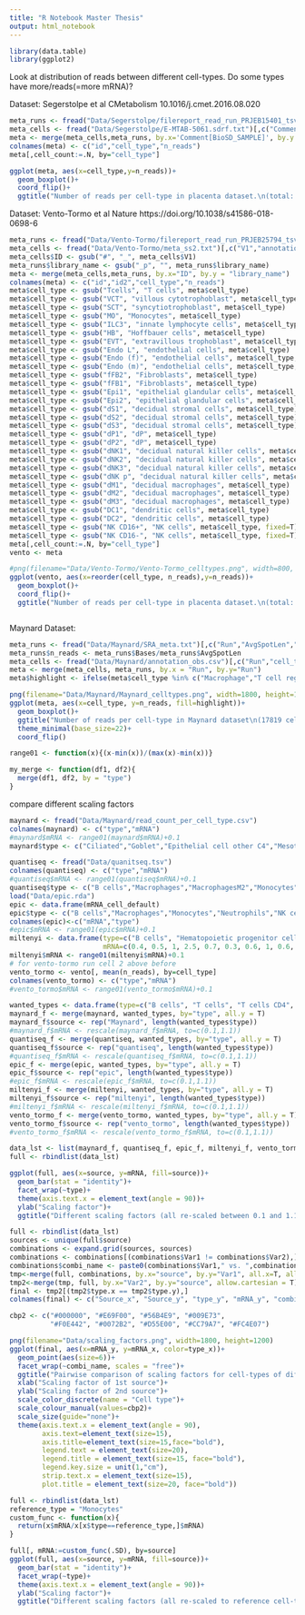 ```yaml
---
title: "R Notebook Master Thesis"
output: html_notebook
---
```

```r
library(data.table)
library(ggplot2)
```
Look at distribution of reads between different cell-types. Do some types have more/reads(=more mRNA)?

Dataset: Segerstolpe et al CMetabolism 10.1016/j.cmet.2016.08.020 
```r
meta_runs <- fread("Data/Segerstolpe/filereport_read_run_PRJEB15401_tsv.txt")[,c("sample_accession","read_count")]
meta_cells <- fread("Data/Segerstolpe/E-MTAB-5061.sdrf.txt")[,c("Comment[BioSD_SAMPLE]", "Characteristics[cell type]")]
meta <- merge(meta_cells,meta_runs, by.x='Comment[BioSD_SAMPLE]', by.y = 'sample_accession')
colnames(meta) <- c("id","cell_type","n_reads")
meta[,cell_count:=.N, by="cell_type"]

ggplot(meta, aes(x=cell_type,y=n_reads))+
  geom_boxplot()+
  coord_flip()+
  ggtitle("Number of reads per cell-type in placenta dataset.\n(total: 3514 cells)")

```

Dataset: Vento-Tormo et al Nature  https://doi.org/10.1038/s41586-018-0698-6
```r
meta_runs <- fread("Data/Vento-Tormo/filereport_read_run_PRJEB25794_tsv.txt")[,c("library_name","read_count")]
meta_cells <- fread("Data/Vento-Tormo/meta_ss2.txt")[,c("V1","annotation")]
meta_cells$ID <- gsub("#", "_", meta_cells$V1)
meta_runs$library_name <- gsub("_p", "", meta_runs$library_name)
meta <- merge(meta_cells,meta_runs, by.x="ID", by.y = "library_name")
colnames(meta) <- c("id","id2","cell_type","n_reads")
meta$cell_type <- gsub("Tcells", "T cells", meta$cell_type)
meta$cell_type <- gsub("VCT", "villous cytotrophoblast", meta$cell_type)
meta$cell_type <- gsub("SCT", "syncytiotrophoblast", meta$cell_type)
meta$cell_type <- gsub("MO", "Monocytes", meta$cell_type)
meta$cell_type <- gsub("ILC3", "innate lymphocyte cells", meta$cell_type)
meta$cell_type <- gsub("HB", "Hoffbauer cells", meta$cell_type)
meta$cell_type <- gsub("EVT", "extravillous trophoblast", meta$cell_type)
meta$cell_type <- gsub("Endo L", "endothelial cells", meta$cell_type)
meta$cell_type <- gsub("Endo (f)", "endothelial cells", meta$cell_type, fixed = T)
meta$cell_type <- gsub("Endo (m)", "endothelial cells", meta$cell_type, fixed = T)
meta$cell_type <- gsub("fFB2", "Fibroblasts", meta$cell_type)
meta$cell_type <- gsub("fFB1", "Fibroblasts", meta$cell_type)
meta$cell_type <- gsub("Epi1", "epithelial glandular cells", meta$cell_type)
meta$cell_type <- gsub("Epi2", "epithelial glandular cells", meta$cell_type)
meta$cell_type <- gsub("dS1", "decidual stromal cells", meta$cell_type)
meta$cell_type <- gsub("dS2", "decidual stromal cells", meta$cell_type)
meta$cell_type <- gsub("dS3", "decidual stromal cells", meta$cell_type)
meta$cell_type <- gsub("dP1", "dP", meta$cell_type)
meta$cell_type <- gsub("dP2", "dP", meta$cell_type)
meta$cell_type <- gsub("dNK1", "decidual natural killer cells", meta$cell_type)
meta$cell_type <- gsub("dNK2", "decidual natural killer cells", meta$cell_type)
meta$cell_type <- gsub("dNK3", "decidual natural killer cells", meta$cell_type)
meta$cell_type <- gsub("dNK p", "decidual natural killer cells", meta$cell_type)
meta$cell_type <- gsub("dM1", "decidual macrophages", meta$cell_type)
meta$cell_type <- gsub("dM2", "decidual macrophages", meta$cell_type)
meta$cell_type <- gsub("dM3", "decidual macrophages", meta$cell_type)
meta$cell_type <- gsub("DC1", "dendritic cells", meta$cell_type)
meta$cell_type <- gsub("DC2", "dendritic cells", meta$cell_type)
meta$cell_type <- gsub("NK CD16+", "NK cells", meta$cell_type, fixed=T)
meta$cell_type <- gsub("NK CD16-", "NK cells", meta$cell_type, fixed=T)
meta[,cell_count:=.N, by="cell_type"]
vento <- meta

#png(filename="Data/Vento-Tormo/Vento-Tormo_celltypes.png", width=800, height=600)
ggplot(vento, aes(x=reorder(cell_type, n_reads),y=n_reads))+
  geom_boxplot()+
  coord_flip()+
  ggtitle("Number of reads per cell-type in placenta dataset.\n(total: 5591 cells)")



```


Maynard Dataset:
```r
meta_runs <- fread("Data/Maynard/SRA_meta.txt")[,c("Run","AvgSpotLen","Bases")]
meta_runs$n_reads <- meta_runs$Bases/meta_runs$AvgSpotLen
meta_cells <- fread("Data/Maynard/annotation_obs.csv")[,c("Run","cell_type")]
meta <- merge(meta_cells, meta_runs, by.x = "Run", by.y="Run")
meta$highlight <- ifelse(meta$cell_type %in% c("Macrophage","T cell regulatory", "T cell CD4", "T cell CD8", "T cell dividing"), meta$cell_type, "other")

png(filename="Data/Maynard/Maynard_celltypes.png", width=1800, height=1200)
ggplot(meta, aes(x=cell_type, y=n_reads, fill=highlight))+
  geom_boxplot()+
  ggtitle("Number of reads per cell-type in Maynard dataset\n(17819 cells)")+
  theme_minimal(base_size=22)+
  coord_flip()

```

```r
range01 <- function(x){(x-min(x))/(max(x)-min(x))}

my_merge <- function(df1, df2){                                
  merge(df1, df2, by = "type")
}
```

compare different scaling factors
```r
maynard <- fread("Data/Maynard/read_count_per_cell_type.csv")
colnames(maynard) <- c("type","mRNA")
#maynard$mRNA <- range01(maynard$mRNA)+0.1
maynard$type <- c("Ciliated","Goblet","Epithelial cell other C4","Mesothelial","Alevolar cell type 2","Plasma cell","Epithelial cell other C5","Club","T cells","Fibroblasts1","Epithelial cell other C3","Basal","Endothelial cell lymphatic","Ionocyte","cDC2","Epithelial cell other C2","DC mature","other C21","Epithelial cell other C1","Mast cell","cDC1","Endothelial cell","Alevolar cell type 1","Macrophages","pDC","T regulatory cells","Smooth muscle cell","Pericyte" ,"Fibroblasts","B cells","other C33","other C29","NK cells","Monocyte non-conventional","T cells CD8","other C32","T cells CD4","Monocytes","DC Lagerhans","other C19","other C17","Epithelial cell dividing")

quantiseq <- fread("Data/quanitseq.tsv")
colnames(quantiseq) <- c("type","mRNA")
#quantiseq$mRNA <- range01(quantiseq$mRNA)+0.1
quantiseq$type <- c("B cells","Macrophages","MacrophagesM2","Monocytes","Neutrophils","NK cells","T cells CD4","T cells CD8","T regulatory cells","Dendritic cells")
load("Data/epic.rda")
epic <- data.frame(mRNA_cell_default)
epic$type <- c("B cells","Macrophages","Monocytes","Neutrophils","NK cells" ,"T cells","T cells CD4","T cells CD8","T helper cells","T regulatory cells","otherCells","default")
colnames(epic)<-c("mRNA","type")
#epic$mRNA <- range01(epic$mRNA)+0.1
miltenyi <- data.frame(type=c("B cells", "Hematopoietic progenitor cells", "Monocytes", "Myeloid dendritic cells", "Plasmacytoid dendritic cell","NK cells", "NKT cells", "T cells", "T helper cells", "Cytotoxic T cells", "T regulatory cells"),
                       mRNA=c(0.4, 0.5, 1, 2.5, 0.7, 0.3, 0.6, 1, 0.6, 0.4, 0.3))
miltenyi$mRNA <- range01(miltenyi$mRNA)+0.1
# for vento-tormo run cell 2 above before
vento_tormo <- vento[, mean(n_reads), by=cell_type]
colnames(vento_tormo) <- c("type","mRNA")
#vento_tormo$mRNA <- range01(vento_tormo$mRNA)+0.1

wanted_types <- data.frame(type=c("B cells", "T cells", "T cells CD4", "T cells CD8","Monocytes", "Macrophages", "NK cells", "T regulatory cells", "Fibroblasts"))
maynard_f <- merge(maynard, wanted_types, by="type", all.y = T)
maynard_f$source <- rep("Maynard", length(wanted_types$type))
#maynard_f$mRNA <- rescale(maynard_f$mRNA, to=c(0.1,1.1))
quantiseq_f <- merge(quantiseq, wanted_types, by="type", all.y = T)
quantiseq_f$source <- rep("quantiseq", length(wanted_types$type))
#quantiseq_f$mRNA <- rescale(quantiseq_f$mRNA, to=c(0.1,1.1))
epic_f <- merge(epic, wanted_types, by="type", all.y = T)
epic_f$source <- rep("epic", length(wanted_types$type))
#epic_f$mRNA <- rescale(epic_f$mRNA, to=c(0.1,1.1))
miltenyi_f <- merge(miltenyi, wanted_types, by="type", all.y = T)
miltenyi_f$source <- rep("miltenyi", length(wanted_types$type))
#miltenyi_f$mRNA <- rescale(miltenyi_f$mRNA, to=c(0.1,1.1))
vento_tormo_f <- merge(vento_tormo, wanted_types, by="type", all.y = T)
vento_tormo_f$source <- rep("vento_tormo", length(wanted_types$type))
#vento_tormo_f$mRNA <- rescale(vento_tormo_f$mRNA, to=c(0.1,1.1))

data_lst <- list(maynard_f, quantiseq_f, epic_f, miltenyi_f, vento_tormo_f)
full <- rbindlist(data_lst)

ggplot(full, aes(x=source, y=mRNA, fill=source))+
  geom_bar(stat = "identity")+
  facet_wrap(~type)+
  theme(axis.text.x = element_text(angle = 90))+
  ylab("Scaling factor")+
  ggtitle("Different scaling factors (all re-scaled between 0.1 and 1.1)\n for mRNA levels of 9 cell-types")

```

```r
full <- rbindlist(data_lst)
sources <- unique(full$source)
combinations <- expand.grid(sources, sources)
combinations <- combinations[(combinations$Var1 != combinations$Var2),]
combinations$combi_name <- paste0(combinations$Var1," vs. ",combinations$Var2)
tmp<-merge(full, combinations, by.x="source", by.y="Var1", all.x=T, allow.cartesian=TRUE)
tmp2<-merge(tmp, full, by.x="Var2", by.y="source", allow.cartesian = T)
final <- tmp2[(tmp2$type.x == tmp2$type.y),]
colnames(final) <- c("Source_x", "Source_y", "type_y", "mRNA_y", "combi_name","type_x","mRNA_x")

cbp2 <- c("#000000", "#E69F00", "#56B4E9", "#009E73",
          "#F0E442", "#0072B2", "#D55E00", "#CC79A7", "#FC4E07")

png(filename="Data/scaling_factors.png", width=1800, height=1200)
ggplot(final, aes(x=mRNA_y, y=mRNA_x, color=type_x))+
  geom_point(aes(size=6))+
  facet_wrap(~combi_name, scales = "free")+
  ggtitle("Pairwise comparison of scaling factors for cell-types of different sources. First source-name in panel caption is x-axis, second is y-axis.")+
  xlab("Scaling factor of 1st source")+
  ylab("Scaling factor of 2nd source")+
  scale_color_discrete(name = "Cell type")+
  scale_colour_manual(values=cbp2)+
  scale_size(guide="none")+
  theme(axis.text.x = element_text(angle = 90),
        axis.text=element_text(size=15),
        axis.title=element_text(size=15,face="bold"),
        legend.text = element_text(size=20),
        legend.title = element_text(size=15, face="bold"),
        legend.key.size = unit(1,"cm"),
        strip.text.x = element_text(size=15),
        plot.title = element_text(size=20, face="bold"))
```
 
```r
full <- rbindlist(data_lst)
reference_type = "Monocytes"
custom_func <- function(x){
  return(x$mRNA/x[x$type==reference_type,]$mRNA)
}

full[, mRNA:=custom_func(.SD), by=source]
ggplot(full, aes(x=source, y=mRNA, fill=source))+
  geom_bar(stat = "identity")+
  facet_wrap(~type)+
  theme(axis.text.x = element_text(angle = 90))+
  ylab("Scaling factor")+
  ggtitle("Different scaling factors (all re-scaled to reference cell-type Monocytes)\n for mRNA levels of 9 cell-types")
```